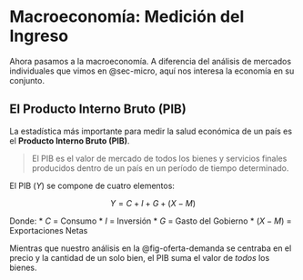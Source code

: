 # Macroeconomía: Medición del Ingreso {#sec-macro}

Ahora pasamos a la macroeconomía. A diferencia del análisis de mercados individuales que vimos en @sec-micro, aquí nos interesa la economía en su conjunto.

## El Producto Interno Bruto (PIB)

La estadística más importante para medir la salud económica de un país es el **Producto Interno Bruto (PIB)**.

> El PIB es el valor de mercado de todos los bienes y servicios finales producidos dentro de un país en un período de tiempo determinado.

El PIB ($Y$) se compone de cuatro elementos:

$$ Y = C + I + G + (X - M) $$

Donde: \* $C$ = Consumo \* $I$ = Inversión \* $G$ = Gasto del Gobierno \* $(X - M)$ = Exportaciones Netas

Mientras que nuestro análisis en la @fig-oferta-demanda se centraba en el precio y la cantidad de un solo bien, el PIB suma el valor de *todos* los bienes.
